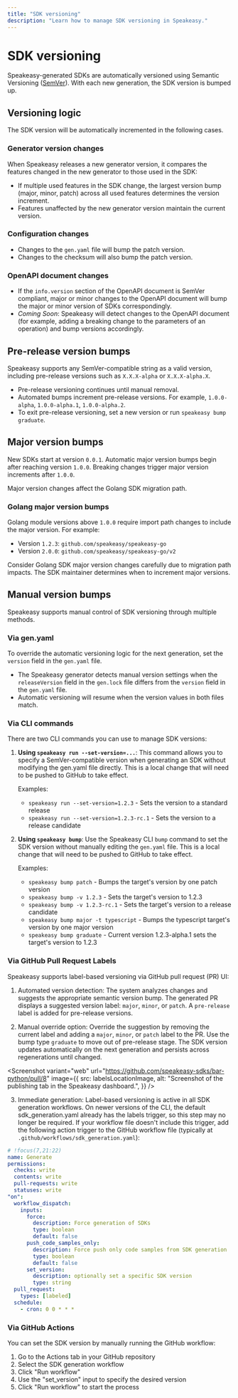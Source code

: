 ```yaml
---
title: "SDK versioning"
description: "Learn how to manage SDK versioning in Speakeasy."
---
```



# SDK versioning

Speakeasy-generated SDKs are automatically versioned using Semantic Versioning ([SemVer](https://semver.org/)). With each new generation, the SDK version is bumped up.

## Versioning logic

The SDK version will be automatically incremented in the following cases.

### Generator version changes

When Speakeasy releases a new generator version, it compares the features changed in the new generator to those used in the SDK:

- If multiple used features in the SDK change, the largest version bump (major, minor, patch) across all used features determines the version increment.
- Features unaffected by the new generator version maintain the current version.

### Configuration changes

- Changes to the `gen.yaml` file will bump the patch version.
- Changes to the checksum will also bump the patch version.

### OpenAPI document changes

- If the `info.version` section of the OpenAPI document is SemVer compliant, major or minor changes to the OpenAPI document will bump the major or minor version of SDKs correspondingly.
- _Coming Soon_: Speakeasy will detect changes to the OpenAPI document (for example, adding a breaking change to the parameters of an operation) and bump versions accordingly.

## Pre-release version bumps

Speakeasy supports any SemVer-compatible string as a valid version, including pre-release versions such as `X.X.X-alpha` or `X.X.X-alpha.X`.

- Pre-release versioning continues until manual removal.
- Automated bumps increment pre-release versions. For example, `1.0.0-alpha`, `1.0.0-alpha.1`, `1.0.0-alpha.2`.
- To exit pre-release versioning, set a new version or run `speakeasy bump graduate`.

## Major version bumps

New SDKs start at version `0.0.1`. Automatic major version bumps begin after reaching version `1.0.0`. Breaking changes trigger major version increments after `1.0.0`.

Major version changes affect the Golang SDK migration path.

### Golang major version bumps

Golang module versions above `1.0.0` require import path changes to include the major version. For example:

- Version `1.2.3`: `github.com/speakeasy/speakeasy-go`
- Version `2.0.0`: `github.com/speakeasy/speakeasy-go/v2`

Consider Golang SDK major version changes carefully due to migration path impacts. The SDK maintainer determines when to increment major versions.

## Manual version bumps

Speakeasy supports manual control of SDK versioning through multiple methods.

### Via gen.yaml

To override the automatic versioning logic for the next generation, set the `version` field in the `gen.yaml` file.

- The Speakeasy generator detects manual version settings when the `releaseVersion` field in the `gen.lock` file differs from the `version` field in the `gen.yaml` file.
- Automatic versioning will resume when the version values in both files match.

### Via CLI commands

There are two CLI commands you can use to manage SDK versions:

1. **Using `speakeasy run --set-version=...`**:
   This command allows you to specify a SemVer-compatible version when generating an SDK without modifying the gen.yaml file directly. This is a local change that will need to be pushed to GitHub to take effect.

   Examples:

   - `speakeasy run --set-version=1.2.3` - Sets the version to a standard release
   - `speakeasy run --set-version=1.2.3-rc.1` - Sets the version to a release candidate

2. **Using `speakeasy bump`**:
   Use the Speakeasy CLI `bump` command to set the SDK version without manually editing the `gen.yaml` file. This is a local change that will need to be pushed to GitHub to take effect.

   Examples:

   - `speakeasy bump patch` - Bumps the target's version by one patch version
   - `speakeasy bump -v 1.2.3` - Sets the target's version to 1.2.3
   - `speakeasy bump -v 1.2.3-rc.1` - Sets the target's version to a release candidate
   - `speakeasy bump major -t typescript` - Bumps the typescript target's version by one major version
   - `speakeasy bump graduate` - Current version 1.2.3-alpha.1 sets the target's version to 1.2.3

### Via GitHub Pull Request Labels

Speakeasy supports label-based versioning via GitHub pull request (PR) UI:

1. Automated version detection: The system analyzes changes and suggests the appropriate semantic version bump. The generated PR displays a suggested version label: `major`, `minor`, or `patch`. A `pre-release` label is added for pre-release versions.

2. Manual override option: Override the suggestion by removing the current label and adding a `major`, `minor`, or `patch` label to the PR. Use the bump type `graduate` to move out of pre-release stage. The SDK version updates automatically on the next generation and persists across regenerations until changed.

<Screenshot
  variant="web"
  url="https://github.com/speakeasy-sdks/bar-python/pull/8"
  image={{
    src: labelsLocationImage,
    alt: "Screenshot of the publishing tab in the Speakeasy dashboard.",
  }}
/>

3. Immediate generation: Label-based versioning is active in all SDK generation workflows. On newer versions of the CLI, the default sdk_generation.yaml already has the labels trigger, so this step may no longer be required. If your workflow file doesn't include this trigger, add the following action trigger to the GitHub workflow file (typically at `.github/workflows/sdk_generation.yaml`):

```yaml
# !focus(7,21:22)
name: Generate
permissions:
  checks: write
  contents: write
  pull-requests: write
  statuses: write
"on":
  workflow_dispatch:
    inputs:
      force:
        description: Force generation of SDKs
        type: boolean
        default: false
      push_code_samples_only:
        description: Force push only code samples from SDK generation
        type: boolean
        default: false
      set_version:
        description: optionally set a specific SDK version
        type: string
  pull_request:
    types: [labeled]
  schedule:
    - cron: 0 0 * * *
```

### Via GitHub Actions

You can set the SDK version by manually running the GitHub workflow:

1. Go to the Actions tab in your GitHub repository
2. Select the SDK generation workflow
3. Click "Run workflow"
4. Use the "set_version" input to specify the desired version
5. Click "Run workflow" to start the process
